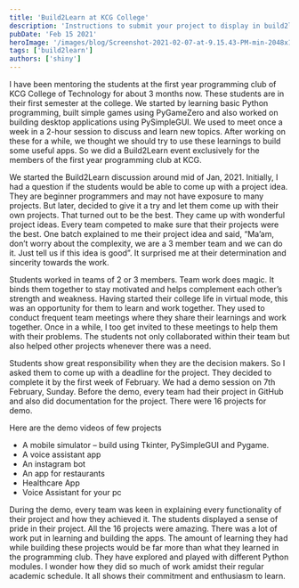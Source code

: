 ```yaml
---
title: 'Build2Learn at KCG College'
description: 'Instructions to submit your project to display in build2learn project showcase.'
pubDate: 'Feb 15 2021'
heroImage: '/images/blog/Screenshot-2021-02-07-at-9.15.43-PM-min-2048x1199.png'
tags: ['build2learn']
authors: ['shiny']
---
```


I have been mentoring the students at the first year programming club of KCG College of Technology for about 3 months now. These students are in their first semester at the college. We started by learning basic Python programming, built simple games using PyGameZero and also worked on building desktop applications using PySimpleGUI. We used to meet once a week in a 2-hour session to discuss and learn new topics. After working on these for a while, we thought we should try to use these learnings to build some useful apps. So we did a Build2Learn event exclusively for the members of the first year programming club at KCG.

We started the Build2Learn discussion around mid of Jan, 2021. Initially, I had a question if the students would be able to come up with a project idea. They are beginner programmers and may not have exposure to many projects. But later, decided to give it a try and let them come up with their own projects. That turned out to be the best. They came up with wonderful project ideas. Every team competed to make sure that their projects were the best. One batch explained to me their project idea and said, “Ma’am, don’t worry about the complexity, we are a 3 member team and we can do it. Just tell us if this idea is good”. It surprised me at their determination and sincerity towards the work.

Students worked in teams of 2 or 3 members. Team work does magic. It binds them together to stay motivated and helps complement each other’s strength and weakness. Having started their college life in virtual mode, this was an opportunity for them to learn and work together. They used to conduct frequent team meetings where they share their learnings and work together. Once in a while, I too get invited to these meetings to help them with their problems. The students not only collaborated within their team but also helped other projects whenever there was a need.

Students show great responsibility when they are the decision makers. So I asked them to come up with a deadline for the project. They decided to complete it by the first week of February. We had a demo session on 7th February, Sunday. Before the demo, every team had their project in GitHub and also did documentation for the project. There were 16 projects for demo.

Here are the demo videos of few projects

- A mobile simulator – build using Tkinter, PySimpleGUI and Pygame.
- A voice assistant app
- An instagram bot
- An app for restaurants
- Healthcare App
- Voice Assistant for your pc

During the demo, every team was keen in explaining every functionality of their project and how they achieved it. The students displayed a sense of pride in their project. All the 16 projects were amazing. There was a lot of work put in learning and building the apps. The amount of learning they had while building these projects would be far more than what they learned in the programming club. They have explored and played with different Python modules. I wonder how they did so much of work amidst their regular academic schedule. It all shows their commitment and enthusiasm to learn.
